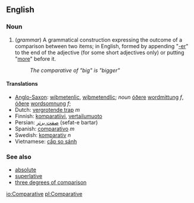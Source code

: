 ==English==
===Noun===
#(''grammar'') A grammatical construction expressing the outcome of a comparison between two items; in English, formed by appending "[[-er]]" to the end of the adjective (for some short adjectives only) or putting "[[more]]" before it.
#:''The comparative of "big" is "bigger"''

====Translations====
*[[Anglo-Saxon]]: [[wiþmetenlic]], [[wiþmetendlic]]; ''noun'' [[óðer]]e [[wordmittung]] ''f'', [[óðer]]e [[wordsomnung]] ''f'';
*Dutch: [[vergrotende trap]] ''m''
*Finnish: [[komparatiivi]], [[vertailumuoto]]
*Persian: [[صفت برتر]] (sefat-e bartar) 
*Spanish: [[comparativo]] ''m''
*Swedish: [[komparativ]] ''n''
*Vietnamese: [[cấp so sánh]]

===See also===
*[[absolute]]
*[[superlative]]
*[[three degrees of comparison]]

[[io:Comparative]]
[[pl:Comparative]]